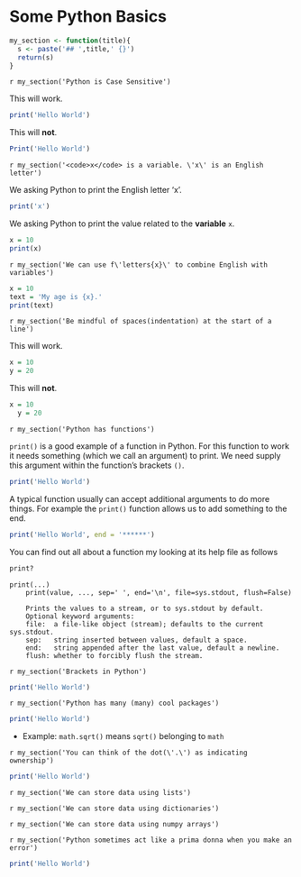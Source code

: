 # Some Python Basics

```r
my_section <- function(title){
  s <- paste('## ',title,' {}')
  return(s)
}

```

`r my_section('Python is Case Sensitive')`

This will work.

```r
print('Hello World')
```

This will **not**.

```r
Print('Hello World')
```

`r my_section('<code>x</code> is a variable. \'x\' is an English letter')`

We asking Python to print the English letter 'x'.
```r
print('x')
```

We asking Python to print the value related to the **variable** `x`.
```r
x = 10
print(x)
```

`r my_section('We can use f\'letters{x}\' to combine English with variables')`

```r
x = 10
text = 'My age is {x}.'
print(text)
```

`r my_section('Be mindful of spaces(indentation) at the start of a line')`

This will work.

```r
x = 10
y = 20
```

This will **not**.

```r
x = 10
  y = 20
```


`r my_section('Python has functions')`

`print()` is a good example of a function in Python. For this function to work it needs something (which we call an argument) to print. We need supply this argument within the function's brackets `()`.

```r
print('Hello World')
```

A typical function usually can accept additional arguments to do more things. For example the `print()` function allows us to add something to the end.

```r
print('Hello World', end = '******')
```

You can find out all about a function my looking at its help file as follows

```r
print?
```
```
print(...)
    print(value, ..., sep=' ', end='\n', file=sys.stdout, flush=False)

    Prints the values to a stream, or to sys.stdout by default.
    Optional keyword arguments:
    file:  a file-like object (stream); defaults to the current sys.stdout.
    sep:   string inserted between values, default a space.
    end:   string appended after the last value, default a newline.
    flush: whether to forcibly flush the stream.
```

`r my_section('Brackets in Python')`

```r
print('Hello World')

```

`r my_section('Python has many (many) cool packages')`

```r
print('Hello World')
```
-   Example: `math.sqrt()` means `sqrt()` belonging to `math`

`r my_section('You can think of the dot(\'.\') as indicating ownership')`

```r
print('Hello World')

```

`r my_section('We can store data using lists')`

`r my_section('We can store data using dictionaries')`

`r my_section('We can store data using numpy arrays')`

`r my_section('Python sometimes act like a prima donna when you make an error')`

```r
print('Hello World')

```
